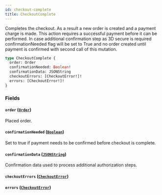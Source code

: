 ```yaml
---
id: checkout-complete
title: CheckoutComplete
---
```


Completes the checkout. As a result a new order is created and a payment charge is made. This action requires a successful payment before it can be performed. In case additional confirmation step as 3D secure is required confirmationNeeded flag will be set to True and no order created until payment is confirmed with second call of this mutation.

```graphql
type CheckoutComplete {
  order: Order
  confirmationNeeded: Boolean!
  confirmationData: JSONString
  checkoutErrors: [CheckoutError!]!
  errors: [CheckoutError!]!
}
```

### Fields

#### `order` ([`Order`](../../../developer/api-reference/objects/order))

Placed order.

#### `confirmationNeeded` ([`Boolean`](../../../developer/api-reference/scalars/boolean))

Set to true if payment needs to be confirmed before checkout is complete.

#### `confirmationData` ([`JSONString`](../../../developer/api-reference/scalars/jsonstring))

Confirmation data used to process additional authorization steps.

#### `checkoutErrors` ([`CheckoutError`](../../../developer/api-reference/objects/checkout-error))

#### `errors` ([`CheckoutError`](../../../developer/api-reference/objects/checkout-error))
